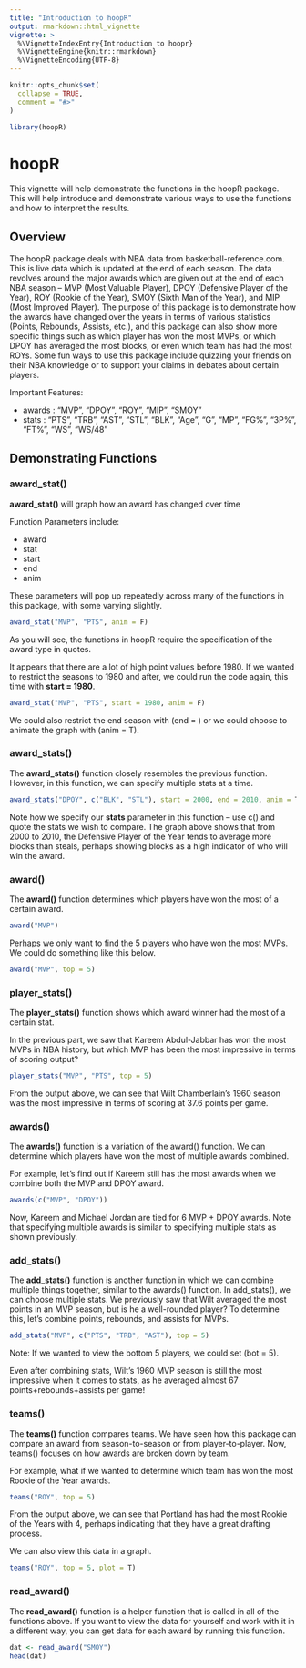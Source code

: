 ```yaml
---
title: "Introduction to hoopR"
output: rmarkdown::html_vignette
vignette: >
  %\VignetteIndexEntry{Introduction to hoopr}
  %\VignetteEngine{knitr::rmarkdown}
  %\VignetteEncoding{UTF-8}
---
```


```r
knitr::opts_chunk$set(
  collapse = TRUE,
  comment = "#>"
)
```

```r
library(hoopR)
```

# hoopR

This vignette will help demonstrate the functions in the hoopR package. This will help introduce and demonstrate various ways to use the functions and how to interpret the results.

## Overview

The hoopR package deals with NBA data from basketball-reference.com. This is live data which is updated at the end of each season. The data revolves around the major awards which are given out at the end of each NBA season -- MVP (Most Valuable Player), DPOY (Defensive Player of the Year), ROY (Rookie of the Year), SMOY (Sixth Man of the Year),  and MIP (Most Improved Player). The purpose of this package is to demonstrate how the awards have changed over the years in terms of various statistics (Points, Rebounds, Assists, etc.), and this package can also show more specific things such as which player has won the most MVPs, or which DPOY has averaged the most blocks, or even which team has had the most ROYs. Some fun ways to use this package include quizzing your friends on their NBA knowledge or to support your claims in debates about certain players.

Important Features:

* awards : "MVP", "DPOY", "ROY", "MIP", "SMOY"
* stats : "PTS", "TRB", "AST", "STL", "BLK", "Age", "G", "MP", "FG%", "3P%", "FT%", "WS", "WS/48"

## Demonstrating Functions

### award_stat()
**award_stat()** will graph how an award has changed over time

Function Parameters include:

* award
* stat
* start
* end
* anim

These parameters will pop up repeatedly across many of the functions in this package, with some varying slightly.

```r
award_stat("MVP", "PTS", anim = F)
```

As you will see, the functions in hoopR require the specification of the award type in quotes. 

It appears that there are a lot of high point values before 1980. If we wanted to restrict the seasons to 1980 and after, we could run the code again, this time with **start = 1980**.

```r
award_stat("MVP", "PTS", start = 1980, anim = F)
```

We could also restrict the end season with (end = ) or we could choose to animate the graph with (anim = T).

### award_stats()
The **award_stats()** function closely resembles the previous function. However, in this function, we can specify multiple stats at a time. 

```r
award_stats("DPOY", c("BLK", "STL"), start = 2000, end = 2010, anim = T)
```

Note how we specify our **stats** parameter in this function -- use c() and quote the stats we wish to compare. The graph above shows that from 2000 to 2010, the Defensive Player of the Year tends to average more blocks than steals, perhaps showing blocks as a high indicator of who will win the award.

### award()
The **award()** function determines which players have won the most of a certain award.

```r
award("MVP")
```

Perhaps we only want to find the 5 players who have won the most MVPs. We could do something like this below.

```r
award("MVP", top = 5)
```

### player_stats()
The **player_stats()** function shows which award winner had the most of a certain stat.

In the previous part, we saw that Kareem Abdul-Jabbar has won the most MVPs in NBA history, but which MVP has been the most impressive in terms of scoring output?

```r
player_stats("MVP", "PTS", top = 5)
```

From the output above, we can see that Wilt Chamberlain's 1960 season was the most impressive in terms of scoring at 37.6 points per game.

### awards()
The **awards()** function is a variation of the award() function. We can determine which players have won the most of multiple awards combined. 

For example, let's find out if Kareem still has the most awards when we combine both the MVP and DPOY award.

```r
awards(c("MVP", "DPOY"))
```


Now, Kareem and Michael Jordan are tied for 6 MVP + DPOY awards.
Note that specifying multiple awards is similar to specifying multiple stats as shown previously.

### add_stats()
The **add_stats()** function is another function in which we can combine multiple things together, similar to the awards() function. In add_stats(), we can choose multiple stats.
We previously saw that Wilt averaged the most points in an MVP season, but is he a well-rounded player? To determine this, let's combine points, rebounds, and assists for MVPs.

```r
add_stats("MVP", c("PTS", "TRB", "AST"), top = 5)
```

Note: If we wanted to view the bottom 5 players, we could set (bot = 5).

Even after combining stats, Wilt's 1960 MVP season is still the most impressive when it comes to stats, as he averaged almost 67 points+rebounds+assists per game!

### teams()
The **teams()** function compares teams. We have seen how this package can compare an award from season-to-season or from player-to-player. Now, teams() focuses on how awards are broken down by team.

For example, what if we wanted to determine which team has won the most Rookie of the Year awards.

```r
teams("ROY", top = 5)
```

From the output above, we can see that Portland has had the most Rookie of the Years with 4, perhaps indicating that they have a great drafting process.

We can also view this data in a graph.
```r
teams("ROY", top = 5, plot = T)
```

### read_award()
The **read_award()** function is a helper function that is called in all of the functions above. 
If you want to view the data for yourself and work with it in a different way, you can get data for each award by running this function.

```r
dat <- read_award("SMOY")
head(dat)
```

